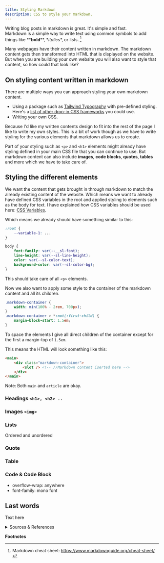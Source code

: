 ```yaml
---
title: Styling Markdown
description: CSS to style your markdown.
---
```


Writing blog posts in markdown is great. It's simple and fast.  
Markdown is a simple way to write text using common symbols to add things like \*\***bold**\*\*, \**italics*\*, or lists. [^1]

Many webpages have their content written in markdown. The markdown content gets then transformed into HTML that is displayed on the website. But when you are building your own website you will also want to style that content, so how could that look like?

## On styling content written in markdown
There are multiple ways you can approach styling your own markdown content.

- Using a package such as [Tailwind Typography](https://github.com/tailwindlabs/tailwindcss-typography) with pre-defined styling. Here's a [list of other drop-in CSS frameworks](https://github.com/swyxio/spark-joy/blob/master/README.md#drop-in-css-frameworks) you could use.
- Writing your own CSS.

Because I'd like my written contents design to fit into the rest of the page I like to write my own styles. This is a bit of work though as we have to write styling for the various elements that markdown allows us to create.

Part of your styling such as `<p>` and `<h1>` elements might already have styling defined in your main CSS file that you can continue to use. But markdown content can also include **images**, **code blocks**, **quotes**, **tables** and more which we have to take care of.


## Styling the different elements
We want the content that gets brought in through markdown to match the already existing content of the website. Which means we want to already have defined CSS variables in the root and applied styling to elements such as the body for text. I have explained how CSS variables should be used here: [CSS Variables](/css/variables).

Which means we already should have something similar to this:
```css
:root {
    --variable-1: ...
}

body {
    font-family: var(--__sl-font);
    line-height: var(--sl-line-height);
    color: var(--sl-color-text);
    background-color: var(--sl-color-bg);
}
```
This should take care of all `<p>` elements. 

Now we also want to apply some style to the container of the markdown content and all its children.

```css
.markdown-container {
    width: min(100% - 2rem, 700px);
}
.markdown-container > *:not(:first-child) {
    margin-block-start: 1.5em;
}
```

To space the elements I give all direct children of the container except for the first a margin-top of `1.5em`.

This means the HTML will look something like this:
```html
<main>
    <div class="markdown-container">
        <slot /> <!-- //Markdown content iserted here -->
    </div>
</main>
```

Note: Both `main` and `article` are okay.


### Headings `<h1>, <h2> ..`

### Images `<img>`

### Lists

Ordered and unordered

### Quote

### Table

### Code & Code Block

- overflow-wrap: anywhere
- font-family: mono font

## Last words
Text here

<details>

<summary>Sources & References</summary>

- test
- test 2


</details>

**Footnotes**
[^1]: Markdown cheat sheet: https://www.markdownguide.org/cheat-sheet/